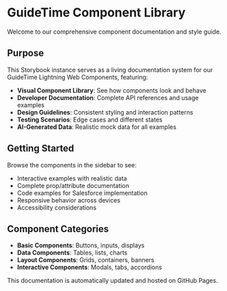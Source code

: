 
<Meta title="Introduction" />

# GuideTime Component Library

Welcome to our comprehensive component documentation and style guide.

## Purpose
This Storybook instance serves as a living documentation system for our GuideTime Lightning Web Components, featuring:

- **Visual Component Library**: See how components look and behave
- **Developer Documentation**: Complete API references and usage examples
- **Design Guidelines**: Consistent styling and interaction patterns
- **Testing Scenarios**: Edge cases and different states
- **AI-Generated Data**: Realistic mock data for all examples

## Getting Started
Browse the components in the sidebar to see:
- Interactive examples with realistic data
- Complete prop/attribute documentation
- Code examples for Salesforce implementation
- Responsive behavior across devices
- Accessibility considerations

## Component Categories
- **Basic Components**: Buttons, inputs, displays
- **Data Components**: Tables, lists, charts
- **Layout Components**: Grids, containers, banners
- **Interactive Components**: Modals, tabs, accordions

This documentation is automatically updated and hosted on GitHub Pages.